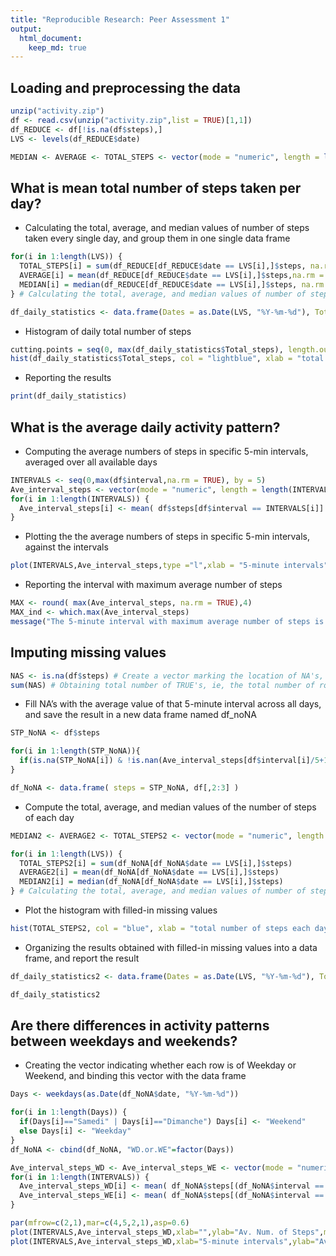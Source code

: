 ```yaml
---
title: "Reproducible Research: Peer Assessment 1"
output: 
  html_document:
    keep_md: true
---
```



## Loading and preprocessing the data

```r
unzip("activity.zip")
df <- read.csv(unzip("activity.zip",list = TRUE)[1,1])
df_REDUCE <- df[!is.na(df$steps),]
LVS <- levels(df_REDUCE$date)

MEDIAN <- AVERAGE <- TOTAL_STEPS <- vector(mode = "numeric", length = length(LVS))

```

## What is mean total number of steps taken per day?

* Calculating the total, average, and median values of number of steps taken every single day, and group them in one single data frame
```r
for(i in 1:length(LVS)) { 
  TOTAL_STEPS[i] = sum(df_REDUCE[df_REDUCE$date == LVS[i],]$steps, na.rm = TRUE) 
  AVERAGE[i] = mean(df_REDUCE[df_REDUCE$date == LVS[i],]$steps,na.rm = TRUE) 
  MEDIAN[i] = median(df_REDUCE[df_REDUCE$date == LVS[i],]$steps, na.rm = TRUE) 
} # Calculating the total, average, and median values of number of steps taken every single day

df_daily_statistics <- data.frame(Dates = as.Date(LVS, "%Y-%m-%d"), Total_steps = TOTAL_STEPS, Average = AVERAGE, Median = MEDIAN) # Group these results into a single data frame
```

* Histogram of daily total number of steps

```r
cutting.points = seq(0, max(df_daily_statistics$Total_steps), length.out = 10)
hist(df_daily_statistics$Total_steps, col = "lightblue", xlab = "total number of steps each day", main = "Histogram of daily total number of steps",breaks= cutting.points)
```


* Reporting the results

```r
print(df_daily_statistics)
```

## What is the average daily activity pattern?

* Computing the average numbers of steps in specific 5-min intervals, averaged over all available days
```r

INTERVALS <- seq(0,max(df$interval,na.rm = TRUE), by = 5)
Ave_interval_steps <- vector(mode = "numeric", length = length(INTERVALS))
for(i in 1:length(INTERVALS)) {
  Ave_interval_steps[i] <- mean( df$steps[df$interval == INTERVALS[i]] , na.rm = TRUE)
}
```

* Plotting the the average numbers of steps in specific 5-min intervals, against the intervals
```r
plot(INTERVALS,Ave_interval_steps,type ="l",xlab = "5-minute intervals", ylab = "Average number of steps")
```


* Reporting the interval with maximum average number of steps

```r
MAX <- round( max(Ave_interval_steps, na.rm = TRUE),4) 
MAX_ind <- which.max(Ave_interval_steps)
message("The 5-minute interval with maximum average number of steps is [",MAX_ind*5-5,",",MAX_ind*5,").", " with the maximum value ",MAX,"." , sep="")
```


## Imputing missing values


```r
NAS <- is.na(df$steps) # Create a vector marking the location of NA's, where the indices of TRUE's are the indices of the rows with missing step numbers (step = NA)
sum(NAS) # Obtaining total number of TRUE's, ie, the total number of rows with NA in the data frame
```

* Fill NA's with the average value of that 5-minute interval across all days, and save the result in a new data frame named df_noNA

```r
STP_NoNA <- df$steps

for(i in 1:length(STP_NoNA)){
  if(is.na(STP_NoNA[i]) & !is.nan(Ave_interval_steps[df$interval[i]/5+1] )) STP_NoNA[i] <- Ave_interval_steps[df$interval[i]/5+1]
}

df_NoNA <- data.frame( steps = STP_NoNA, df[,2:3] )
```

* Compute the total, average, and median values of the number of steps of each day

```r
MEDIAN2 <- AVERAGE2 <- TOTAL_STEPS2 <- vector(mode = "numeric", length = length(LVS))

for(i in 1:length(LVS)) { 
  TOTAL_STEPS2[i] = sum(df_NoNA[df_NoNA$date == LVS[i],]$steps) 
  AVERAGE2[i] = mean(df_NoNA[df_NoNA$date == LVS[i],]$steps) 
  MEDIAN2[i] = median(df_NoNA[df_NoNA$date == LVS[i],]$steps) 
} # Calculating the total, average, and median values of number of steps taken every single day
```

* Plot the histogram with filled-in missing values

```r
hist(TOTAL_STEPS2, col = "blue", xlab = "total number of steps each day", main = "Histogram of daily total number of steps",breaks= cutting.points)
```


* Organizing the results obtained with filled-in missing values into a data frame, and report the result
```r
df_daily_statistics2 <- data.frame(Dates = as.Date(LVS, "%Y-%m-%d"), Total_steps = TOTAL_STEPS2, Average = AVERAGE2, Median = MEDIAN2) # Group these results into a single data frame

df_daily_statistics2
```

## Are there differences in activity patterns between weekdays and weekends?

* Creating the vector indicating whether each row is of Weekday or Weekend, and binding this vector with the data frame

```r
Days <- weekdays(as.Date(df_NoNA$date, "%Y-%m-%d"))

for(i in 1:length(Days)) {
  if(Days[i]=="Samedi" | Days[i]=="Dimanche") Days[i] <- "Weekend"
  else Days[i] <- "Weekday"
}
df_NoNA <- cbind(df_NoNA, "WD.or.WE"=factor(Days))

Ave_interval_steps_WD <- Ave_interval_steps_WE <- vector(mode = "numeric", length = length(INTERVALS))
for(i in 1:length(INTERVALS)) {
  Ave_interval_steps_WD[i] <- mean( df_NoNA$steps[(df_NoNA$interval == INTERVALS[i])&(Days=="Weekday")] , na.rm = TRUE)
  Ave_interval_steps_WE[i] <- mean( df_NoNA$steps[(df_NoNA$interval == INTERVALS[i])&(Days=="Weekend")] , na.rm = TRUE)
}
```

```r
par(mfrow=c(2,1),mar=c(4,5,2,1),asp=0.6)
plot(INTERVALS,Ave_interval_steps_WD,xlab="",ylab="Av. Num. of Steps",main="Weekdays",type="l")
plot(INTERVALS,Ave_interval_steps_WD,xlab="5-minute intervals",ylab="Av. Num. of Steps",main="Weekends",type="l")
```
